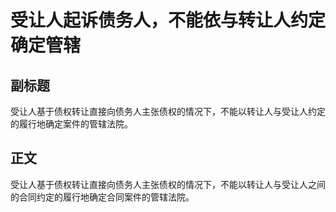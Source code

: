 # 受让人起诉债务人，不能依与转让人约定确定管辖
## 副标题
受让人基于债权转让直接向债务人主张债权的情况下，不能以转让人与受让人约定的履行地确定案件的管辖法院。
## 正文
受让人基于债权转让直接向债务人主张债权的情况下，不能以转让人与受让人之间的合同约定的履行地确定合同案件的管辖法院。